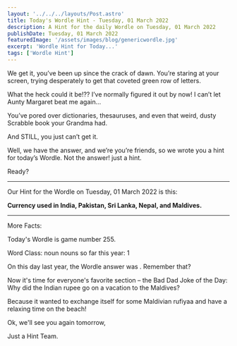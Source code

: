 ```yaml
---
layout: '../../../layouts/Post.astro'
title: Today's Wordle Hint - Tuesday, 01 March 2022
description: A Hint for the daily Wordle on Tuesday, 01 March 2022
publishDate: Tuesday, 01 March 2022
featuredImage: '/assets/images/blog/genericwordle.jpg'
excerpt: 'Wordle Hint for Today...'
tags: ['Wordle Hint']
---
```


We get it, you’ve been up since the crack of dawn. You’re staring at your screen, trying desperately to get that coveted green row of letters. 

What the heck could it be!??
I’ve normally figured it out by now!
I can’t let Aunty Margaret beat me again… 

You’ve pored over dictionaries, thesauruses, and even that weird, dusty Scrabble book your Grandma had.

And STILL, you just can’t get it. 

Well, we have the answer, and we’re you’re friends, so we wrote you a hint for today’s Wordle.
Not the answer! just a hint. 

Ready?

 
 
----

Our Hint for the Wordle on Tuesday, 01 March 2022 is this:

**Currency used in India, Pakistan, Sri Lanka, Nepal, and Maldives.** 


----





More Facts:

Today's Wordle is game number 255.

Word Class: noun nouns so far this year: 1 

On this day last year, the Wordle answer was . Remember that? 

Now it's time for everyone's favorite section – the Bad Dad Joke of the Day: Why did the Indian rupee go on a vacation to the Maldives?

Because it wanted to exchange itself for some Maldivian rufiyaa and have a relaxing time on the beach! 

Ok, we'll see you again tomorrow, 

Just a Hint Team.